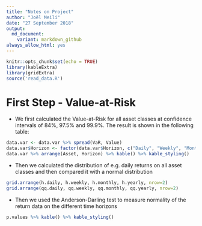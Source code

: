 ```yaml
---
title: "Notes on Project"
author: "Joël Meili"
date: "27 September 2018"
output:
  md_document:
    variant: markdown_github
always_allow_html: yes
---
```


```r
knitr::opts_chunk$set(echo = TRUE)
library(kableExtra)
library(gridExtra)
source('read_data.R')
```

# First Step - Value-at-Risk
- We first calculated the Value-at-Risk for all asset classes at confidence intervals of 84%, 97.5% and 99.9%. The result is shown in the following table:

```r
data.var <- data.var %>% spread(VaR, Value)
data.var$Horizon <- factor(data.var$Horizon, c("Daily", "Weekly", "Monthly", "Yearly"))
data.var %>% arrange(Asset, Horizon) %>% kable() %>% kable_styling()
```

- Then we calculated the distribution of e.g. daily returns on all asset classes and then compared it with a normal distribution

```r
grid.arrange(h.daily, h.weekly, h.monthly, h.yearly, nrow=2)
grid.arrange(qq.daily, qq.weekly, qq.monthly, qq.yearly, nrow=2)

```

- Then we used the Anderson-Darling test to measure normality of the return data on the different time horizons

```r
p.values %>% kable() %>% kable_styling()
```




